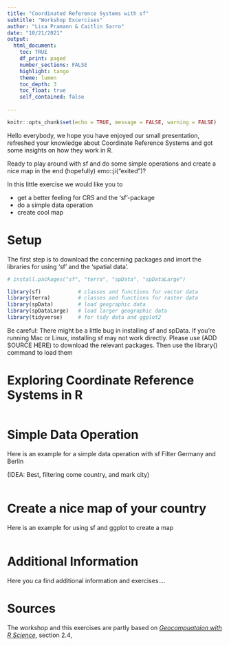 ```yaml
---
title: "Coordinated Reference Systems with sf"
subtitle: "Workshop Excercises"
author: "Lisa Pramann & Caitlin Sarro"
date: "10/21/2021"
output: 
  html_document:
    toc: TRUE
    df_print: paged
    number_sections: FALSE
    highlight: tango
    theme: lumen
    toc_depth: 3
    toc_float: true
    self_contained: false
  
---
```


```r
knitr::opts_chunk$set(echo = TRUE, message = FALSE, warning = FALSE)
```

Hello everybody, we hope you have enjoyed our small presentation, refreshed your knowledge about Coordinate Reference Systems and got some insights on how they work in R.

Ready to play around with sf and do some simple operations and create a nice map in the end (hopefully) emo::ji("exited")?  

In this little exercise we would like you to 


* get a better feeling for CRS and the 'sf'-package  
* do a simple data operation 
* create cool map

# Setup

The first step is to download the concerning packages and imort the libraries for using 'sf' and the 'spatial data'.
 

```r
# install.packages("sf", "terra", "spData", "spDataLarge")

library(sf)            # classes and functions for vector data
library(terra)         # classes and functions for raster data
library(spData)        # load geographic data
library(spDataLarge)   # load larger geographic data
library(tidyverse)     # for tidy data and ggplot2
```
Be careful: There might be a little bug in installing sf and spData. If you’re running Mac or Linux,  installing sf may not work directly. Please use (ADD SOURCE HERE) to download the relevant packages. Then use the library() command to load them

# Exploring Coordinate Reference Systems in R

```r

```

# Simple Data Operation 

Here is an example for a simple data operation with sf
Filter Germany and Berlin 

(IDEA: Best, filtering come country, and mark city)

```r

```

# Create a nice map of your country 

Here is an example for using sf and ggplot to create a map


```r

```

# Additional Information 

Here you ca find additional information and exercises....

# Sources {-}

The workshop and this exercises are partly based on [_Geocompuataion with R Science_](https://geocompr.robinlovelace.net/spatial-class.html#crs-intro), section 2.4,

